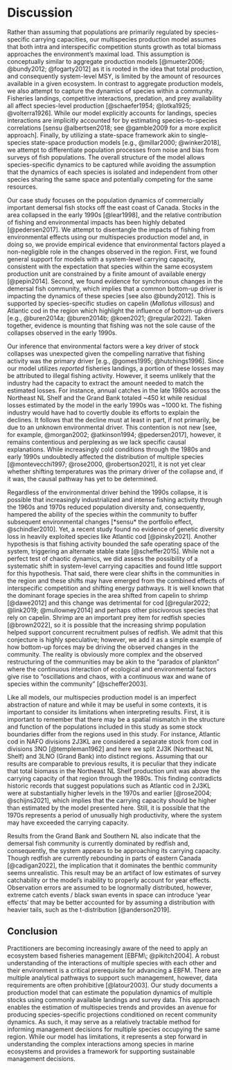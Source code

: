 
# Discussion  {-}

Rather than assuming that populations are primarily regulated by species-specific carrying capacities, our multispecies production model assumes that both intra and interspecific competition stunts growth as total biomass approaches the environment's maximal load. This assumption is conceptually similar to aggregate production models [@mueter2006; @bundy2012; @fogarty2012] as it is rooted in the idea that total production, and consequently system-level MSY, is limited by the amount of resources available in a given ecosystem. In contrast to aggregate production models, we also attempt to capture the dynamics of species within a community. Fisheries landings, competitive interactions, predation, and prey availability all affect species-level production [@schaefer1954; @lotka1925; @volterra1926]. While our model explicitly accounts for landings, species interactions are implicitly accounted for by estimating species-to-species correlations [sensu @albertsen2018; see @gamble2009 for a more explicit approach]. Finally, by utilizing a state-space framework akin to single-species state-space production models [e.g., @millar2000; @winker2018], we attempt to differentiate population processes from noise and bias from surveys of fish populations. The overall structure of the model allows species-specific dynamics to be captured while avoiding the assumption that the dynamics of each species is isolated and independent from other species sharing the same space and potentially competing for the same resources.

Our case study focuses on the population dynamics of commercially important demersal fish stocks off the east coast of Canada. Stocks in the area collapsed in the early 1990s [@lear1998], and the relative contribution of fishing and environmental impacts has been highly debated [@pedersen2017]. We attempt to disentangle the impacts of fishing from environmental effects using our multispecies production model and, in doing so, we provide empirical evidence that environmental factors played a non-negligible role in the changes observed in the region. First, we found general support for models with a system-level carrying capacity, consistent with the expectation that species within the same ecosystem production unit are constrained by a finite amount of available energy [@pepin2014]. Second, we found evidence for synchronous changes in the demersal fish community, which implies that a common bottom-up driver is impacting the dynamics of these species [see also @bundy2012]. This is supported by species-specific studies on capelin (*Mallotus villosus*) and Atlantic cod in the region which highlight the influence of bottom-up drivers [e.g., @buren2014a; @buren2014b; @koen2021; @regular2022]. Taken together, evidence is mounting that fishing was not the sole cause of the collapses observed in the early 1990s.

Our inference that environmental factors were a key driver of stock collapses was unexpected given the compelling narrative that fishing activity was the primary driver [e.g., @gomes1995; @hutchings1996]. Since our model utilizes *reported* fisheries landings, a portion of these losses may be attributed to illegal fishing activity. However, it seems unlikely that the industry had the capacity to extract the amount needed to match the estimated losses. For instance, annual catches in the late 1980s across the Northeast NL Shelf and the Grand Bank totaled ~450 kt while residual losses estimated by the model in the early 1990s was ~1000 kt. The fishing industry would have had to covertly double its efforts to explain the declines. It follows that the decline must at least in part, if not primarily, be due to an unknown environmental driver. This contention is not new [see, for example, @morgan2002; @atkinson1994; @pedersen2017], however, it remains contentious and perplexing as we lack specific causal explanations. While increasingly cold conditions through the 1980s and early 1990s undoubtedly affected the distribution of multiple species [@montevecchi1997; @rose2000, @robertson2021], it is not yet clear whether shifting temperatures was the primary driver of the collapse and, if it was, the causal pathway has yet to be determined.

Regardless of the environmental driver behind the 1990s collapse, it is possible that increasingly industrialized and intense fishing activity through the 1960s and 1970s reduced population diversity and, consequently, hampered the ability of the species within the community to buffer subsequent environmental changes [*sensu* the portfolio effect, @schindler2010]. Yet, a recent study found no evidence of genetic diversity loss in heavily exploited species like Atlantic cod [@pinsky2021]. Another hypothesis is that fishing activity bounded the safe operating space of the system, triggering an alternate stable state [@scheffer2015]. While not a perfect test of chaotic dynamics, we did assess the possibility of a systematic shift in system-level carrying capacities and found little support for this hypothesis. That said, there were clear shifts in the communities in the region and these shifts may have emerged from the combined effects of interspecific competition and shifting energy pathways. It is well known that the dominant forage species in the area shifted from capelin to shrimp [@dawe2012] and this change was detrimental for cod [@regular2022; @link2019; @mullowney2014] and perhaps other piscivorous species that rely on capelin. Shrimp are an important prey item for redfish species [@brown2022], so it is possible that the increasing shrimp population helped support concurrent recruitment pulses of redfish. We admit that this conjecture is highly speculative; however, we add it as a simple example of how bottom-up forces may be driving the observed changes in the community. The reality is obviously more complex and the observed restructuring of the communities may be akin to the "paradox of plankton" where the continuous interaction of ecological and environmental factors give rise to "oscillations and chaos, with a continuous wax and wane of species within the community" [@scheffer2003].

Like all models, our multispecies production model is an imperfect abstraction of nature and while it may be useful in some contexts, it is important to consider its limitations when interpreting results. First, it is important to remember that there may be a spatial mismatch in the structure and function of the populations included in this study as some stock boundaries differ from the regions used in this study. For instance, Atlantic cod in NAFO divisions 2J3KL are considered a separate stock from cod in divisions 3NO [@templeman1962] and here we split 2J3K (Northeast NL Shelf) and 3LNO (Grand Bank) into distinct regions. Assuming that our results are comparable to previous results, it is peculiar that they indicate that total biomass in the Northeast NL Shelf production unit was above the carrying capacity of that region through the 1980s. This finding contradicts historic records that suggest populations such as Atlantic cod in 2J3KL were at substantially higher levels in the 1970s and earlier [@rose2004; @schijns2021], which implies that the carrying capacity should be higher than estimated by the model presented here. Still, it is possible that the 1970s represents a period of unusually high productivity, where the system may have exceeded the carrying capacity. 

Results from the Grand Bank and Southern NL also indicate that the demersal fish community is currently dominated by redfish and, consequently, the system appears to be approaching its carrying capacity. Though redfish are currently rebounding in parts of eastern Canada [@cadigan2022], the implication that it dominates the benthic community seems unrealistic. This result may be an artifact of low estimates of survey catchability or the model’s inability to properly account for year effects. Observation errors are assumed to be lognormally distributed, however, extreme catch events / black swan events in space can introduce ‘year effects’ that may be better accounted for by assuming a distribution with heavier tails, such as the t-distribution [@anderson2019].

## Conclusion {-}

Practitioners are becoming increasingly aware of the need to apply an ecosystem based fisheries management [EBFM\; @pikitch2004]. A robust understanding of the interactions of multiple species with each other and their environment is a critical prerequisite for advancing a EBFM. There are multiple analytical pathways to support such management, however, data requirements are often prohibitive [@latour2003]. Our study documents a production model that can estimate the population dynamics of multiple stocks using commonly available landings and survey data. This approach enables the estimation of multispecies trends and provides an avenue for producing species-specific projections conditioned on recent community dynamics. As such, it may serve as a relatively tractable method for informing management decisions for multiple species occupying the same region. While our model has limitations, it represents a step forward in understanding the complex interactions among species in marine ecosystems and provides a framework for supporting sustainable management decisions.

